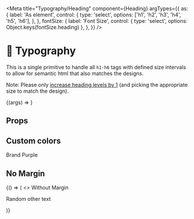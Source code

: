 
<Meta
  title="Typography/Heading"
  component={Heading}
  argTypes={{
    as: {
      label: 'As element',
      control: {
        type: 'select',
        options: ['h1', 'h2', 'h3', 'h4', 'h5', 'h6'],
      },
    },
    fontSize: {
      label: 'Font Size',
      control: { type: 'select', options: Object.keys(fontSize.heading) },
    },
  }}
/>

# 📝 Typography

<StoryStatus status="stable" />

This is a single primitive to handle all `h1-h6` tags
with defined size intervals to allow for semantic html that also
matches the designs.

Note: Please only [increase heading levels by 1](https://dequeuniversity.com/rules/axe/3.0/heading-order)
(and picking the appropriate size to match the design).

<Preview>
  <Story
    name="Heading"
    args={{ children: 'Hello World', as: 'h1', hideMargin: true }}
  >
    {(args) => <Heading {...args} />}
  </Story>
</Preview>

## Props

<Props story="Heading" />

## Custom colors

<Preview>
  <Story name="Custom Colors">
    <Heading fontSize="md" as="h3" style={{ color: brandColors.purple }}>
      Brand Purple
    </Heading>
  </Story>
</Preview>

## No Margin

<Preview>
  <Story name="No Margin">
    {() => (
      <>
        <Heading fontSize="md" as="h3" hideMargin>
          Without Margin
        </Heading>
        <p>Random other text</p>
      </>
    )}
  </Story>
</Preview>
